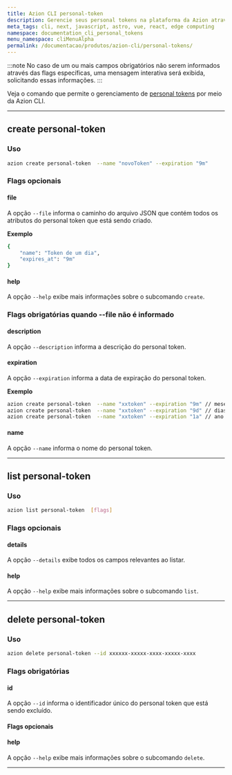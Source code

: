 ```yaml
---
title: Azion CLI personal-token
description: Gerencie seus personal tokens na plataforma da Azion através da Azion CLI.
meta_tags: cli, next, javascript, astro, vue, react, edge computing
namespace: documentation_cli_personal_tokens
menu_namespace: cliMenuAlpha
permalink: /documentacao/produtos/azion-cli/personal-tokens/
---
```


:::note
No caso de um ou mais campos obrigatórios não serem informados através das flags específicas, uma mensagem interativa será exibida, solicitando essas informações.
:::

Veja o comando que permite o gerenciamento de [personal tokens](/pt-br/documentacao/produtos/gestao-de-contas/personal-tokens/) por meio da Azion CLI.

---

## create personal-token 

### Uso

```sh
azion create personal-token  --name "novoToken" --expiration "9m" 
```

### Flags opcionais

#### file 

A opção `--file` informa o caminho do arquivo JSON que contém todos os atributos do personal token que está sendo criado.

**Exemplo**

```sh
{
    "name": "Token de um dia",
    "expires_at": "9m"
}
```

#### help

A opção `--help` exibe mais informações sobre o subcomando `create`.

### Flags obrigatórias quando --file não é informado

#### description 

A opção `--description` informa a descrição do personal token.

#### expiration 

A opção `--expiration` informa a data de expiração do personal token.

**Exemplo** 

```sh 
azion create personal-token  --name "xxtoken" --expiration "9m" // meses
azion create personal-token  --name "xxtoken" --expiration "9d" // dias
azion create personal-token  --name "xxtoken" --expiration "1a" // ano
```

#### name

A opção `--name` informa o nome do personal token.

---

## list personal-token 

### Uso

```sh
azion list personal-token  [flags]
```

### Flags opcionais

#### details

A opção `--details` exibe todos os campos relevantes ao listar.

#### help

A opção `--help` exibe mais informações sobre o subcomando `list`.

--- 

## delete personal-token

### Uso

```sh
azion delete personal-token --id xxxxxx-xxxxx-xxxx-xxxxx-xxxx
```

### Flags obrigatórias 

#### id

A opção `--id` informa o identificador único do personal token que está sendo excluído.

#### Flags opcionais

#### help

A opção `--help` exibe mais informações sobre o subcomando `delete`.



---

